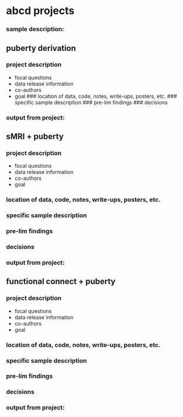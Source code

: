 # abcd projects

### sample description: 

## puberty derivation 

### project description
  - focal questions 
  - data release information
  - co-authors
  - goal 
### location of data, code, notes, write-ups, posters, etc.
### specific sample description 
### pre-lim findings 
### decisions

### output from project:

## sMRI + puberty 

### project description
- focal questions 
- data release information
- co-authors
- goal 

### location of data, code, notes, write-ups, posters, etc.

### specific sample description 

### pre-lim findings 

### decisions

### output from project:

## functional connect + puberty 

### project description
- focal questions 
- data release information
- co-authors
- goal 

### location of data, code, notes, write-ups, posters, etc.

### specific sample description 

### pre-lim findings 

### decisions

### output from project: